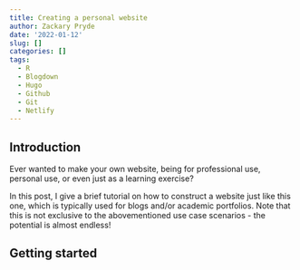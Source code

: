 ```yaml
---
title: Creating a personal website
author: Zackary Pryde
date: '2022-01-12'
slug: []
categories: []
tags:
  - R
  - Blogdown
  - Hugo
  - Github
  - Git
  - Netlify
---
```


## Introduction

Ever wanted to make your own website, being for professional use, personal use, or even just as a learning exercise?

In this post, I give a brief tutorial on how to construct a website just like this one, which is typically used for blogs and/or academic portfolios. Note that this is not exclusive to the abovementioned use case scenarios - the potential is almost endless!

## Getting started

